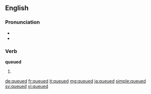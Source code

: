 ==English==

===Pronunciation===
* {{IPA|/kjuːd/}}
* {{homophones|cued}}

===Verb===
'''queued'''

# {{past of|queue}}

[[de:queued]]
[[fr:queued]]
[[it:queued]]
[[mg:queued]]
[[ja:queued]]
[[simple:queued]]
[[sv:queued]]
[[vi:queued]]